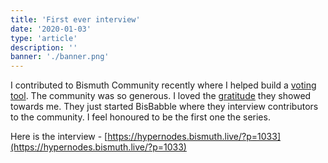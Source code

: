 ```yaml
---
title: 'First ever interview'
date: '2020-01-03'
type: 'article'
description: ''
banner: './banner.png'
---
```


I contributed to Bismuth Community recently where I helped build a [voting tool](https://github.com/bismuthfoundation/Bismuth-Voting/tree/master/client-side/src). The community was so generous. I loved the [gratitude](https://twitter.com/BismuthPlatform/status/1185265743576862722) they showed towards me. They just started BisBabble where they interview contributors to the community. I feel honoured to be the first one the series.

Here is the interview - [https://hypernodes.bismuth.live/?p=1033](https://hypernodes.bismuth.live/?p=1033)
